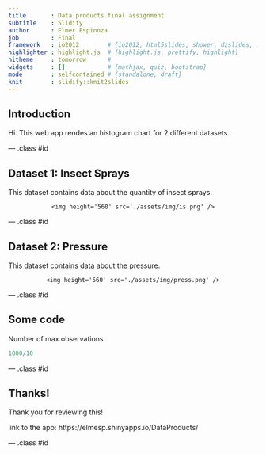 ```yaml
---
title       : Data products final assignment
subtitle    : Slidify
author      : Elmer Espinoza
job         : Final
framework   : io2012        # {io2012, html5slides, shower, dzslides, ...}
highlighter : highlight.js  # {highlight.js, prettify, highlight}
hitheme     : tomorrow      # 
widgets     : []            # {mathjax, quiz, bootstrap}
mode        : selfcontained # {standalone, draft}
knit        : slidify::knit2slides
---
```


## Introduction

Hi. This web app rendes an histogram chart for 2 different datasets.

--- .class #id 

## Dataset 1: Insect Sprays

This dataset contains data about the quantity of insect sprays.

<div style='text-align: center;'>
    <img height='560' src='./assets/img/is.png' />
</div>

--- .class #id 

## Dataset 2: Pressure

This dataset contains data about the pressure.

<div style='text-align: center;'>
    <img height='560' src='./assets/img/press.png' />
</div>

--- .class #id 

## Some code

Number of max observations

```r
1000/10
```

--- .class #id 

## Thanks!

Thank you for reviewing this!

link to the app:
https://elmesp.shinyapps.io/DataProducts/

--- .class #id
